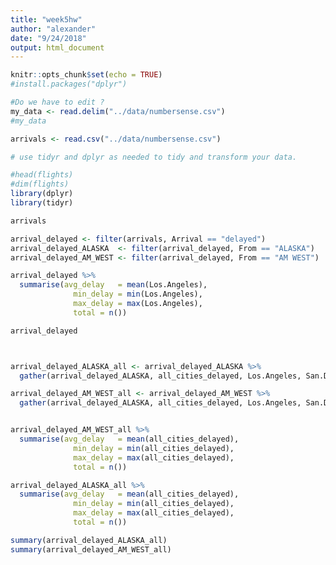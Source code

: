 ```yaml
---
title: "week5hw"
author: "alexander"
date: "9/24/2018"
output: html_document
---
```


```r
knitr::opts_chunk$set(echo = TRUE)
#install.packages("dplyr")
```

```r
#Do we have to edit ?
my_data <- read.delim("../data/numbersense.csv")
#my_data

arrivals <- read.csv("../data/numbersense.csv")

# use tidyr and dplyr as needed to tidy and transform your data. 

#head(flights)
#dim(flights)
library(dplyr)
library(tidyr)

arrivals

arrival_delayed <- filter(arrivals, Arrival == "delayed")
arrival_delayed_ALASKA  <- filter(arrival_delayed, From == "ALASKA")
arrival_delayed_AM_WEST <- filter(arrival_delayed, From == "AM WEST")

arrival_delayed %>%
  summarise(avg_delay   = mean(Los.Angeles), 
              min_delay = min(Los.Angeles),
              max_delay = max(Los.Angeles),
              total = n())

arrival_delayed



arrival_delayed_ALASKA_all <- arrival_delayed_ALASKA %>% 
  gather(arrival_delayed_ALASKA, all_cities_delayed, Los.Angeles, San.Diego, San.Francisco, Phoenix, Seattle)

arrival_delayed_AM_WEST_all <- arrival_delayed_AM_WEST %>% 
  gather(arrival_delayed_ALASKA, all_cities_delayed, Los.Angeles, San.Diego, San.Francisco, Phoenix, Seattle)


arrival_delayed_AM_WEST_all %>% 
  summarise(avg_delay   = mean(all_cities_delayed), 
              min_delay = min(all_cities_delayed),
              max_delay = max(all_cities_delayed),
              total = n())

arrival_delayed_ALASKA_all %>% 
  summarise(avg_delay   = mean(all_cities_delayed), 
              min_delay = min(all_cities_delayed),
              max_delay = max(all_cities_delayed),
              total = n())

summary(arrival_delayed_ALASKA_all)
summary(arrival_delayed_AM_WEST_all)
```
